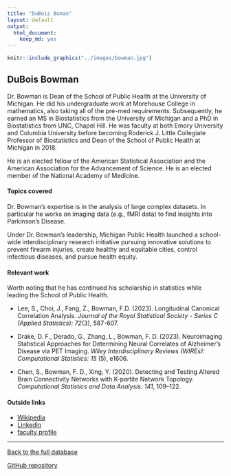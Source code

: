 ```yaml
---
title: "DuBois Boman"
layout: default
output:
  html_document:
    keep_md: yes
---
```


::: {.grid}

::: {.g-col-4}
```r
knitr::include_graphics("../images/bowman.jpg")
```
:::

:::{.g-col-8}
# DuBois Bowman

Dr. Bowman is Dean of the School of Public Health at the University of Michigan. He did his undergraduate work at Morehouse College in mathematics, also taking all of the pre-med requirements. Subsequently, he earned an MS in Biostatistics from the University of Michigan and a PhD in Biostatistics from UNC, Chapel Hill. He was faculty at both Emory University and Columbia University before becoming Roderick J. Little Collegiate Professor of Biostatistics and Dean of the School of Public Health at Michigan in 2018.

He is an elected fellow of the American Statistical Association and the American Association for the Advancement of Science. He is an elected member of the National Academy of Medicine.

:::

:::


#### Topics covered

Dr. Bowman's expertise is in the analysis of large complex datasets. In particular he works on imaging data (e.g., fMRI data) to find insights into Parkinson's Disease.

Under Dr. Bowman's leadership, Michigan Public Health launched a school-wide interdisciplinary research initiative pursuing innovative solutions to prevent firearm injuries, create healthy and equitable cities, control infectious diseases, and pursue health equity. 

#### Relevant work

Worth noting that he has continued his scholarship in statistics while leading the School of Public Health.

* Lee, S., Choi, J., Fang, Z., Bowman, F.D. (2023). Longitudinal Canonical Correlation Analysis. *Journal of the Royal Statistical Society - Series C (Applied Statistics): 72*(3), 587-607.

* Drake, D. F., Derado, G., Zhang, L., Bowman, F. D. (2023). Neuroimaging Statistical Approaches for Determining Neural Correlates of Alzheimer's Disease via PET Imaging. *Wiley Interdisciplinary Reviews (WIREs): Computational Statistics: 15* (5), e1606. 

* Chen, S., Bowman, F. D., Xing, Y. (2020). Detecting and Testing Altered Brain Connectivity Networks with K-partite Network Topology. *Computational Statistics and Data Analysis: 141*, 109–122.

#### Outside links

* [Wikipedia](https://en.wikipedia.org/wiki/F._DuBois_Bowman)
* [Linkedin](https://www.linkedin.com/in/dubois-bowman/)
* [faculty profile](https://sph.umich.edu/faculty-profiles/bowman-f-dubois.html)



----------------------

[Back to the full database](https://hardin47.github.io/CURV/)

[GitHub repository](https://github.com/hardin47/CURV/)

